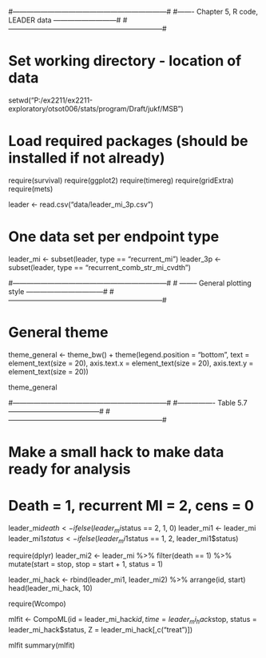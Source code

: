 #------------------------------------------------------------------#
#------- Chapter 5, R code, LEADER data ---------------------------#
#------------------------------------------------------------------#

# Set working directory - location of data
setwd("P:/ex2211/ex2211-exploratory/otsot006/stats/program/Draft/jukf/MSB")

# Load required packages (should be installed if not already)
require(survival)
require(ggplot2)
require(timereg)
require(gridExtra)
require(mets)


leader <- read.csv("data/leader_mi_3p.csv")

# One data set per endpoint type
leader_mi <- subset(leader, type == "recurrent_mi")
leader_3p <- subset(leader, type == "recurrent_comb_str_mi_cvdth")

#------------------------------------------------------------------#
# -------- General plotting style ---------------------------------# 
#------------------------------------------------------------------#

# General theme
theme_general <- theme_bw() +
  theme(legend.position = "bottom", 
        text = element_text(size = 20), 
        axis.text.x = element_text(size = 20), 
        axis.text.y = element_text(size = 20)) 

theme_general


#------------------------------------------------------------------#
#---------------- Table 5.7 ---------------------------------------#
#------------------------------------------------------------------#

# Make a small hack to make data ready for analysis

# Death = 1, recurrent MI = 2, cens = 0
leader_mi$death <- ifelse(leader_mi$status == 2, 1, 0)
leader_mi1 <- leader_mi
leader_mi1$status <- ifelse(leader_mi1$status == 1, 2, leader_mi1$status)

require(dplyr)
leader_mi2 <- leader_mi %>% 
              filter(death == 1) %>% 
              mutate(start = stop, 
                     stop = start + 1,
                     status = 1)

leader_mi_hack <- rbind(leader_mi1, leader_mi2) %>% arrange(id, start)
head(leader_mi_hack, 10)

require(Wcompo)

mlfit <- CompoML(id = leader_mi_hack$id, 
                 time = leader_mi_hack$stop, 
                 status = leader_mi_hack$status, 
                 Z = leader_mi_hack[,c("treat")])

mlfit
summary(mlfit)
